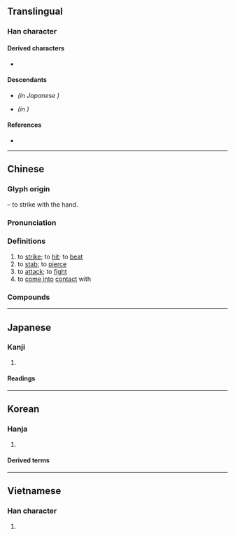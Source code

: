{{also|击|撃}}
{{character info/new}}
==Translingual==
{{Han simplified forms|擊|撃|击}}

===Han character===
{{Han char|rn=64|rad=手|as=13|sn=16|four=57502|canj=JEQ|ids=⿱𣪠手(GHTJKV)}}

====Derived characters====
* {{l|mul|[[𥗩]]}}

====Descendants====
* {{l|mul|[[撃]]}} ''(in Japanese {{w|shinjitai}})''
* {{l|mul|[[击]]}} ''(in {{w|simplified Chinese}})''

====References====
* {{Han ref|kx=0458.090|dkj=12800|dj=0806.250|hdz=31965.060|uh=64CA|ud=25802|bh=C0BB|bd=49339}}

----

==Chinese==
{{zh-forms|s=击}}

===Glyph origin===
{{Han etym}}
{{Han compound|手|t1=hand|毄|ls=psc|c1=s|c2=p}} – to strike with the hand.

===Pronunciation===
{{zh-pron
|m=擊
|c=gik1
|h=pfs=kit
|md=gék
|mn=qz:kiak/tw,xm:kek/zz:kit
|w=4jiq
|mc=y
|oc=y
|cat=v
}}

===Definitions===
{{zh-hanzi}}

# to [[strike]]; to [[hit]]; to [[beat]]
# to [[stab]]; to [[pierce]]
# to [[attack]]; to [[fight]]
# to [[come into]] [[contact]] with

===Compounds===
{{zh-der|擊敗|擊斃|擊穿|擊打|擊發|擊毀|擊劍|擊節|擊潰|擊落|擊破|擊賞|擊水|擊掌|點擊|進擊|制壓射擊|以卵擊石|回擊|奮擊|以逸擊勞|實彈射擊|不擊自走|劈擊|中流擊楫|伏擊|三擊掌|尾擊|不堪一擊|平擊球|反擊|合擊|大肆抨擊|對空射擊|射擊|完全打擊|以一擊十|夾擊|反戈一擊|以寡擊眾|乘勝追擊|大進擊|各個擊破|出擊|側擊|揮軍進擊|摩肩擊轂|擊扑|打擊異己|擊節稱賞|攔擊|撞擊|殲擊機|掩護射擊|拳擊|目擊道存|目擊|擊柝|攻擊機|沖擊|擊缶|撲擊|打游擊|擊倒|擊毬|毆擊|無懈可擊|打擊率|掊擊|擊壤歌|指定打擊|打擊手|擊其不意|槍擊|正面攻擊|擊刺|擊球區|無瑕可擊|照明射擊|擊傷|扣擊|擊鼓|敲擊樂器|擊鐘陳鼎|擊碎唾壺|打擊樂|擊玉敲金|突然襲擊|突擊檢查|敲金擊石|挾擊|旁敲側擊|攻擊|抱關擊柝|游擊隊|破壞射擊|擊壤|游擊區|擊退|搏擊|擊鐘鼎食|排擊|目擊耳聞|目擊者|敲擊音樂|步擊|痛擊|打擊|敵後伏擊|手擊子|擊鼓申冤|擊甌|擊楫中流|目擊證人|擊轂摩肩|突擊|技擊|王敦擊壺|游擊手|狙擊|截擊|擊鞠|抨擊|擊滅|游擊戰|擊出|擊節歎賞|游擊|炮擊|敲鑼擊鼓|擊壤鼓腹|打擊樂器|摶擊掀發|敲擊|擊鼓罵曹|擊中|轟擊|風行電擊|躬逢目擊|聲東擊西|迫擊炮|重門擊柝|重擊|陳鼎擊鐘|衝擊|連擊|還擊|衝擊波|車轂擊馳|肩摩轂擊|鬼擊|追擊|齒擊|風驅電擊|飛靶射擊|轂擊肩摩|野戰射擊|雷擊|避實擊虛|霆擊|電擊法|電擊|鷹擊毛摯|要擊|阻擊|迎擊|遮擊|迎頭痛擊|邀擊|鳴金擊鼓|襲擊|耳聞目擊}}

----

==Japanese==
{{ja-kanji forms|撃|擊}}

===Kanji===
{{ja-kanji|grade=|rs=手13|shin=撃}}

# {{defn|lang=ja|sort=手13}}

====Readings====
{{ja-readings
|on=げき, けき
|kun=う-つ
}}

----

==Korean==

===Hanja===
{{ko-hanja|hangeul=격|eumhun=|rv=gyeok|mr=kyŏk|y=kyek}}

# {{defn|lang=ko|sort=手13}}

====Derived terms====
{{der3|lang=ko|[[擊蒙要訣]]/[[격몽요결]]|[[擊發]]/[[격발]]|[[擊沈]]/[[격침]]|[[擊破]]/[[격파]]|[[加擊]]/[[가격]]|[[攻擊]]/[[공격]]|[[突擊]]/[[돌격]]|[[目擊]]/[[목격]]|[[迫擊砲]]/[[박격포]]|[[反擊]]/[[반격]]|[[排擊]]/[[배격]]|[[射擊]]/[[사격]]|[[襲擊]]/[[습격]]|[[遊擊]]/[[유격]]|[[一擊]]/[[일격]]|[[自擊漏]]/[[자격루]]|[[狙擊]]/[[저격]]|[[電擊]]/[[전격]]|[[進擊]]/[[진격]]|[[銃擊]]/[[총격]]|[[追擊]]/[[추격]]|[[出擊]]/[[출격]]|[[衝擊]]/[[충격]]|[[打擊]]/[[타격]]|[[砲擊]]/[[포격]]|[[爆擊]]/[[폭격]]|[[被擊]]/[[피격]]}}

----

==Vietnamese==

===Han character===
{{vi-hantu|[[kếch]], [[ghếch]], [[kích]]|rs=手13}}

# {{defn|lang=vi|sort=手13}}